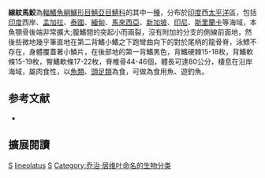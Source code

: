 {{Speciesbox 
| taxon = Scomberomorus lineolatus
| image = Sclin_u0.gif
| status = LC
| status_system = IUCN3.1
| authority = [[Cuvier|Cuvier]], 1829
| synonyms =  *''Cybium lineolatum''<br /><small>Cuvier, 1829</small>
*''Indocybium lineolatum''<br /><small>Cuvier, 1829</small>
}}
'''線紋馬鮫'''為[[輻鰭魚綱|輻鰭魚綱]][[鱸形目|鱸形目]][[鯖亞目|鯖亞目]][[鯖科|鯖科]]的其中一[[種|種]]，分布於[[印度|印度]]西[[太平洋|太平洋]]區，包括[[印度|印度]]西岸、[[孟加拉|孟加拉]]、[[泰國|泰國]]、[[緬甸|緬甸]]、[[馬來西亞|馬來西亞]]、[[新加坡|新加坡]]、[[印尼|印尼]]、[[斯里蘭卡|斯里蘭卡]]等海域，本魚顎骨後端非常擴大;腹鰭間的突起小而兩裂，沒有附加的分支的側線前面地，然後些微地幾乎筆直地在第二背鰭小鰭之下跑彎曲向下的對於尾柄的龍骨脊，泳鰾不存在，身體覆蓋著小鱗片，在後部地的第一背鰭黑色，背鰭硬棘15-18枚，背鰭軟條15-19枚，臀鰭軟條17-22枚，脊椎骨44-46個，體長可達80公分，棲息在沿岸海域，屬肉食性，以[[魚類|魚類]]、[[頭足類|頭足類]]為食，可做為食用魚、遊釣魚。

== 参考文献 ==
{{reflist}}
*{{FishBase_species|genus=Scomberomorus|species=lineolatus|year=2012|month=7}}

== 擴展閱讀 == 
{{refbegin}}
{{wikispecies-inline|Scomberomorus lineolatus|線紋馬鮫}}
{{refend}}
{{Taxonbar|from=Q311060}}

[[Category:食用魚|S]]
[[Category:馬鮫屬|lineolatus]]
[[Category:1829年描述的魚類|S]]
[[Category:乔治·居维叶命名的生物分类|Category:乔治·居维叶命名的生物分类]]


{{鱸形目小作品}}